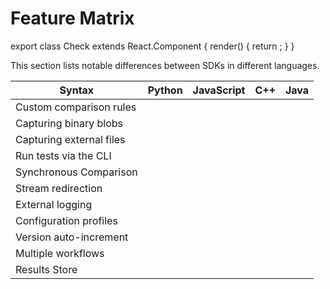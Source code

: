 
# Feature Matrix

export class Check extends React.Component {
  render() {
    return <HiCheckCircle color="green" size="1.25rem" />;
  }
}

This section lists notable differences between SDKs in different languages.

| Syntax                   | Python                     | JavaScript                 | C++                        | Java                       |
| ------------------------ | -------------------------- | -------------------------- | -------------------------- | -------------------------- |
| Custom comparison rules  | <Since version="v1.8.1" /> | <Since version="v1.6.2" /> |                            | <Since version="v1.5.2" /> |
| Capturing binary blobs   | <Since version="v1.8.1" /> | <Since version="v1.6.2" /> |                            |                            |
| Capturing external files | <Since version="v1.8.1" /> | <Since version="v1.6.2" /> |                            |                            |
| Run tests via the CLI    | <Since version="v1.5.2" /> |                            |                            |                            |
| Synchronous Comparison   | <Since version="v1.8.6" /> | <Since version="v1.7.0" /> | <Since version="v1.7.0" /> | <Since version="v1.6.1" /> |
| Stream redirection       |                            |                            | <Since version="v1.4.0" /> |                            |
| External logging         |                            |                            | <Since version="v1.4.0" /> |                            |
| Configuration profiles   | <Since version="v1.5.3" /> | <Since version="v1.5.6" /> | <Since version="v1.6.0" /> | <Since version="v1.6.0" /> |
| Version auto-increment   | <Since version="v1.5.8" /> | <Since version="v1.5.5" /> | <Since version="v1.6.0" /> | <Since version="v1.6.0" /> |
| Multiple workflows       | <Since version="v1.5.2" /> | <Since version="v1.5.5" /> | <Since version="v1.6.0" /> | <Since version="v1.6.0" /> |
| Results Store            | <Since version="v1.5.2" /> | <Since version="v1.5.5" /> | <Since version="v1.6.0" /> | <Since version="v1.6.0" /> |
